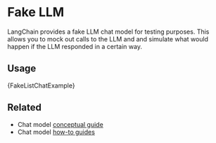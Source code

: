 # Fake LLM

LangChain provides a fake LLM chat model for testing purposes. This allows you to mock out calls to the LLM and and simulate what would happen if the LLM responded in a certain way.

## Usage


<CodeBlock language="typescript">{FakeListChatExample}</CodeBlock>

## Related

- Chat model [conceptual guide](/docs/concepts/chat_modelss)
- Chat model [how-to guides](/docs/how_to/#chat-models)
